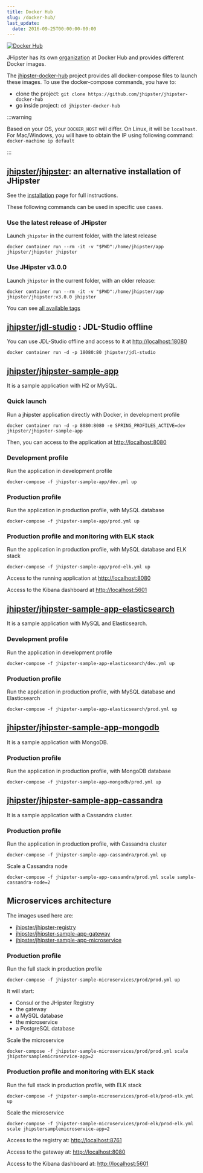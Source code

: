 ```yaml
---
title: Docker Hub
slug: /docker-hub/
last_update:
  date: 2016-09-25T00:00:00-00:00
---
```


[![Docker Hub](/images/logo/docker-hub.png)](https://hub.docker.com/u/jhipster/)

JHipster has its own [organization] at Docker Hub and provides different Docker images.

The [jhipster-docker-hub] project provides all docker-compose files to launch these images.
To use the docker-compose commands, you have to:

- clone the project: `git clone https://github.com/jhipster/jhipster-docker-hub`
- go inside project: `cd jhipster-docker-hub`

:::warning

Based on your OS, your `DOCKER_HOST` will differ. On Linux, it will be `localhost`.
For Mac/Windows, you will have to obtain the IP using following command: `docker-machine ip default`

:::


## [jhipster/jhipster](https://hub.docker.com/r/jhipster/jhipster): an alternative installation of JHipster

See the [installation](/installation/) page for full instructions.

These following commands can be used in specific use cases.

### Use the latest release of JHipster

Launch `jhipster` in the current folder, with the latest release

```shell
docker container run --rm -it -v "$PWD":/home/jhipster/app jhipster/jhipster jhipster
```

### Use JHipster v3.0.0

Launch `jhipster` in the current folder, with an older release:

```shell
docker container run --rm -it -v "$PWD":/home/jhipster/app jhipster/jhipster:v3.0.0 jhipster
```

You can see [all available tags](https://hub.docker.com/r/jhipster/jhipster/tags/)


## [jhipster/jdl-studio](https://hub.docker.com/r/jhipster/jdl-studio) : JDL-Studio offline

You can use JDL-Studio offline and access to it at [http://localhost:18080](http://localhost:18080)

```shell
docker container run -d -p 18080:80 jhipster/jdl-studio
```


## [jhipster/jhipster-sample-app](https://hub.docker.com/r/jhipster/jhipster-sample-app)

It is a sample application with H2 or MySQL.

### Quick launch

Run a jhipster application directly with Docker, in development profile

```shell
docker container run -d -p 8080:8080 -e SPRING_PROFILES_ACTIVE=dev jhipster/jhipster-sample-app
```

Then, you can access to the application at [http://localhost:8080](http://localhost:8080)

### Development profile

Run the application in development profile

```shell
docker-compose -f jhipster-sample-app/dev.yml up
```

### Production profile

Run the application in production profile, with MySQL database

```shell
docker-compose -f jhipster-sample-app/prod.yml up
```

### Production profile and monitoring with ELK stack

Run the application in production profile, with MySQL database and ELK stack

```shell
docker-compose -f jhipster-sample-app/prod-elk.yml up
```

Access to the running application at [http://localhost:8080](http://localhost:8080)

Access to the Kibana dashboard at [http://localhost:5601](http://localhost:5601)


## [jhipster/jhipster-sample-app-elasticsearch](https://hub.docker.com/r/jhipster/jhipster-sample-app-elasticsearch)

It is a sample application with MySQL and Elasticsearch.

### Development profile

Run the application in development profile

```shell
docker-compose -f jhipster-sample-app-elasticsearch/dev.yml up
```

### Production profile

Run the application in production profile, with MySQL database and Elasticsearch

```shell
docker-compose -f jhipster-sample-app-elasticsearch/prod.yml up
```


## [jhipster/jhipster-sample-app-mongodb](https://hub.docker.com/r/jhipster/jhipster-sample-app-mongodb)

It is a sample application with MongoDB.

### Production profile

Run the application in production profile, with MongoDB database

```shell
docker-compose -f jhipster-sample-app-mongodb/prod.yml up
```


## [jhipster/jhipster-sample-app-cassandra](https://hub.docker.com/r/jhipster/jhipster-sample-app-cassandra)

It is a sample application with a Cassandra cluster.

### Production profile

Run the application in production profile, with Cassandra cluster

```shell
docker-compose -f jhipster-sample-app-cassandra/prod.yml up
```

Scale a Cassandra node

```shell
docker-compose -f jhipster-sample-app-cassandra/prod.yml scale sample-cassandra-node=2
```

[organization]: https://hub.docker.com/u/jhipster/
[jhipster-docker-hub]: https://github.com/jhipster/jhipster-docker-hub


## Microservices architecture

The images used here are:

- [jhipster/jhipster-registry](https://hub.docker.com/r/jhipster/jhipster-registry)
- [jhipster/jhipster-sample-app-gateway](https://hub.docker.com/r/jhipster/jhipster-sample-app-gateway)
- [jhipster/jhipster-sample-app-microservice](https://hub.docker.com/r/jhipster/jhipster-sample-app-microservice)

### Production profile

Run the full stack in production profile

```shell
docker-compose -f jhipster-sample-microservices/prod/prod.yml up
```

It will start:

- Consul or the JHipster Registry
- the gateway
- a MySQL database
- the microservice
- a PostgreSQL database


Scale the microservice

```shell
docker-compose -f jhipster-sample-microservices/prod/prod.yml scale jhipstersamplemicroservice-app=2
```

### Production profile and monitoring with ELK stack

Run the full stack in production profile, with ELK stack

```shell
docker-compose -f jhipster-sample-microservices/prod-elk/prod-elk.yml up
```

Scale the microservice

```shell
docker-compose -f jhipster-sample-microservices/prod-elk/prod-elk.yml scale jhipstersamplemicroservice-app=2
```

Access to the registry at: [http://localhost:8761](http://localhost:8761)

Access to the gateway at: [http://localhost:8080](http://localhost:8080)

Access to the Kibana dashboard at: [http://localhost:5601](http://localhost:5601)
